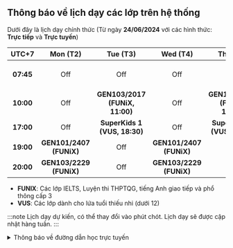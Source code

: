 ## Thông báo về lịch dạy các lớp trên hệ thống

Dưới đây là lịch dạy chính thức (Từ ngày **24/06/2024** với các hình thức: **Trực tiếp** và **Trực tuyến**)

| **UTC+7** |       **Mon (T2)**      |          **Tue (T3)**          |       **Wed (T4)**      |          **Thu (T5)**          |       **Fri (T6)**      |         **Sat (T7)**         |         **Sun (CN)**         |
|:---------:|:-----------------------:|:------------------------------:|:-----------------------:|:------------------------------:|:-----------------------:|:----------------------------:|:----------------------------:|
| **07:45** |           Off           |               Off              |           Off           |               Off              |           Off           | **SuperKids 1 (VUS, 09:15)** | **SuperKids 1 (VUS, 09:15)** |
| **10:00** |           Off           | **GEN103/2017 (FUNiX, 11:00)** |           Off           | **GEN103/2017 (FUNiX, 11:00)** |           Off           |              Off             |              Off             |
| **17:00** |           Off           |  **SuperKids 1 (VUS, 18:30)**  |           Off           |  **SuperKids 1 (VUS, 18:30)**  |           Off           |              Off             |              Off             |
| **19:00** | **GEN101/2407 (FUNiX)** |               Off              | **GEN101/2407 (FUNiX)** |               Off              | **GEN101/2407 (FUNiX)** |              Off             |              Off             |
| **20:00** | **GEN103/2229 (FUNiX)** |               Off              | **GEN103/2229 (FUNiX)** |               Off              |           Off           |              Off             |              Off             |


- **FUNIX**: Các lớp IELTS, Luyện thi THPTQG, tiếng Anh giao tiếp và phổ thông cấp 3
- **VUS**: Các lớp dành cho lứa tuổi thiếu nhi (dưới 12)

:::note
Lịch dạy dự kiến, có thể thay đổi vào phút chót. Lịch dạy sẽ được cập nhật hàng tuần.
:::

<details>
<summary>Thông báo về đường dẫn học trực tuyến</summary>
<div>

**_Việc học trực tuyến sẽ được thực hiện qua hạ tầng online. Đường dẫn sẽ được cung cấp trong quá trình học. Người học
cũng có thể theo dõi các video bài giảng qua YouTube ở hai đường dẫn phía dưới._**

**_Trân trọng cảm ơn._**

</div>
</details>
